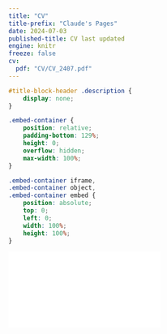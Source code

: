 ```yaml
---
title: "CV"
title-prefix: "Claude's Pages"
date: 2024-07-03
published-title: CV last updated
engine: knitr
freeze: false
cv:
  pdf: "CV/CV_2407.pdf"
---
```


```css
#title-block-header .description {
    display: none;
}
```

```css
.embed-container {
    position: relative;
    padding-bottom: 129%;
    height: 0;
    overflow: hidden;
    max-width: 100%;
}

.embed-container iframe,
.embed-container object,
.embed-container embed {
    position: absolute;
    top: 0;
    left: 0;
    width: 100%;
    height: 100%;
}
```

::: embed-container
<iframe src="`r rmarkdown::metadata$cv$pdf`" style="border: 0.5px">

</iframe>
:::
